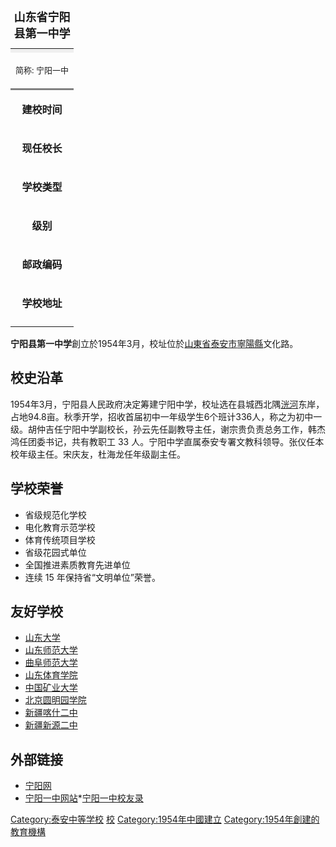 {{unreferenced|time=2019-12-07T05:40:12+00:00}}
{| border="1" cellpadding="2" cellspacing="0" align="right" width="275px" style="margin: 0 0 1em 1em; background: #ffffff; border: 1px #aaaaaa solid; border-collapse: collapse; font-size: 90%;"
|+ <font size="+1">'''<span lang="ru">山东省宁阳县第一中学</span>'''
|-
|style="background:#efefef;" align="center" colspan=2|
|-
|align="center" colspan=2 style="border-bottom:3px solid gray;"|<font size="-1">简称: 宁阳一中</font>
|-
|'''建校时间'''||1954年
|-
|'''现任校长'''||宁方跃
|-
|'''学校类型'''||公立 普通高级中学
|-
|'''级别'''||山东省“规范化学校”
|-
|'''邮政编码'''||271400
|-
|'''学校地址'''||山东省泰安市宁阳县文化路42号
|-
|}
'''宁阳县第一中学'''創立於1954年3月，校址位於[[山東省|山東省]][[泰安市|泰安市]][[寧陽縣|寧陽縣]]文化路。

==校史沿革==
1954年3月，宁阳县人民政府决定筹建宁阳中学，校址选在县城西北隅[[洸河|洸河]]东岸，占地94.8亩。秋季开学，招收首届初中一年级学生6个班计336人，称之为初中一级。胡仲吉任宁阳中学副校长，孙云先任副教导主任，谢宗贵负责总务工作，韩杰鸿任团委书记，共有教职工 33 人。宁阳中学直属泰安专署文教科领导。张仪任本校年级主任。宋庆友，杜海龙任年级副主任。

==学校荣誉==
*省级规范化学校
*电化教育示范学校
*体育传统项目学校
*省级花园式单位
*全国推进素质教育先进单位
*连续 15 年保持省“文明单位”荣誉。

==友好学校==
*[[山东大学|山东大学]]
*[[山东师范大学|山东师范大学]]
*[[曲阜师范大学|曲阜师范大学]]
*[[山东体育学院|山东体育学院]]
*[[中国矿业大学|中国矿业大学]]
*[[北京圆明园学院|北京圆明园学院]]
*[[新疆|新疆]][[喀什二中|喀什二中]]
*[[新疆|新疆]][[新源二中|新源二中]]

==外部链接==
*[http://www.nyw365.com/ 宁阳网]{{Wayback|url=http://www.nyw365.com/ |date=20120815153104 }}
*[https://web.archive.org/web/20071030065650/http://www.sdnyyz.com/  宁阳一中网站]*[http://bbs.sdnyyz.com:8080/class/ 宁阳一中校友录]{{Wayback|url=http://www.sdnyyz.com/ |date=20071030065650 }}
{{泰安市高级中学}}
{{school-stub}}
[[Category:泰安中等学校|Category:泰安中等学校]]
[[Category:宁阳县|校]]
[[Category:1954年中國建立|Category:1954年中國建立]]
[[Category:1954年創建的教育機構|Category:1954年創建的教育機構]]